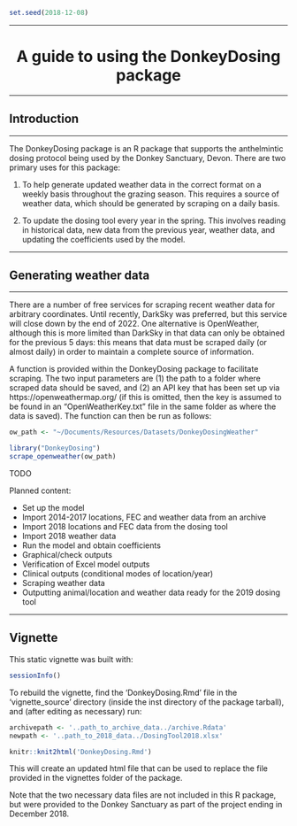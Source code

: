 ```r
set.seed(2018-12-08)
```

---

<center> <h1>A guide to using the DonkeyDosing package</h1> </center> 

---

## Introduction

---

The DonkeyDosing package is an R package that supports the anthelmintic dosing protocol being used by the Donkey Sanctuary, Devon.  There are two primary uses for this package:

1.  To help generate updated weather data in the correct format on a weekly basis throughout the grazing season.  This requires a source of weather data, which should be generated by scraping on a daily basis.

1.  To update the dosing tool every year in the spring.  This involves reading in historical data, new data from the previous year, weather data, and updating the coefficients used by the model.


---

## Generating weather data

---

There are a number of free services for scraping recent weather data for arbitrary coordinates. Until recently, DarkSky was preferred, but this service will close down by the end of 2022. One alternative is OpenWeather, although this is more limited than DarkSky in that data can only be obtained for the previous 5 days: this means that data must be scraped daily (or almost daily) in order to maintain a complete source of information.

A function is provided within the DonkeyDosing package to facilitate scraping.  The two input parameters are (1) the path to a folder where scraped data should be saved, and (2) an API key that has been set up via https://openweathermap.org/ (if this is omitted, then the key is assumed to be found in an "OpenWeatherKey.txt" file in the same folder as where the data is saved). The function can then be run as follows:

```r
ow_path <- "~/Documents/Resources/Datasets/DonkeyDosingWeather"

library("DonkeyDosing")
scrape_openweather(ow_path)
```


TODO

Planned content:

- Set up the model
- Import 2014-2017 locations, FEC and weather data from an archive
- Import 2018 locations and FEC data from the dosing tool
- Import 2018 weather data
- Run the model and obtain coefficients
- Graphical/check outputs
- Verification of Excel model outputs
- Clinical outputs (conditional modes of location/year)
- Scraping weather data
- Outputting animal/location and weather data ready for the 2019 dosing tool

---

## Vignette

This static vignette was built with:

```r
sessionInfo()
```

To rebuild the vignette, find the 'DonkeyDosing.Rmd' file in the 'vignette_source' directory (inside the inst directory of the package tarball), and (after editing as necessary) run:

```r
archivepath <- '..path_to_archive_data../archive.Rdata'
newpath <- '..path_to_2018_data../DosingTool2018.xlsx'

knitr::knit2html('DonkeyDosing.Rmd')
```

This will create an updated html file that can be used to replace the file provided in the vignettes folder of the package.

Note that the two necessary data files are not included in this R package, but were provided to the Donkey Sanctuary as part of the project ending in December 2018.

